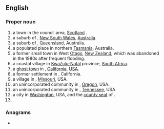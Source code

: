==English==
{{wikipedia}}

===Proper noun===
{{en-proper noun}}

# a town in the {{l|en|Scottish Borders}} council area, [[Scotland]] {{q|[[OS]] grid ref NT7234}}.
# a suburb of {{l|en|Bathurst}}, [[New South Wales]], [[Australia]].
# a suburb of {{l|en|Townsville}}, [[Queensland]], Australia.
# a populated place in northern [[Tasmania]], Australia.
# a former small town in West [[Otago]], [[New Zealand]], which was abandoned in the 1980s after frequent flooding.
# a coastal village in [[KwaZulu-Natal]] province, [[South Africa]].
# a [[ghost town]] in {{l|en|San Bernardino County}}, [[California]], [[USA]].
# a former settlement in {{l|en|Fresno County}}, California.
# a village in {{l|en|Scott County}}, [[Missouri]], USA.
# an unincorporated community in {{l|en|Clackamas County}}, [[Oregon]], USA.
# an unincorporated community in {{l|en|Lincoln County}}, [[Tennessee]], USA.
# a city in [[Washington]], USA, and the [[county seat]] of  {{l|en|Cowlitz County}}.
# {{surname|lang=en}}

{{C|en|Towns in Scotland|New South Wales|Queensland|Tasmania|New Zealand|South Africa|California, USA|Missouri, USA|Oregon, USA|Tennessee, USA|Washington, USA}}

===Anagrams===
* {{anagrams|en|a=eklos|Klose|Lesko|koels|lokes|sloke}}